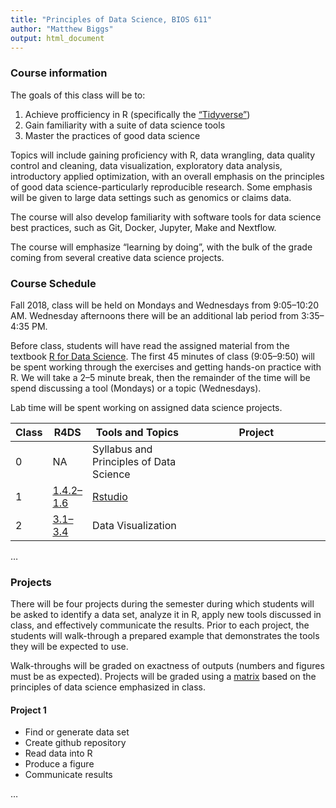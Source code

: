 ```yaml
---
title: "Principles of Data Science, BIOS 611"
author: "Matthew Biggs"
output: html_document
---
```


### Course information

The goals of this class will be to:

1. Achieve profficiency in R (specifically the ["Tidyverse"](https://www.tidyverse.org/))
2. Gain familiarity with a suite of data science tools
3. Master the practices of good data science

Topics will include gaining proficiency with R, data wrangling, data quality control and cleaning, data visualization, exploratory data analysis, introductory applied optimization, with an overall emphasis on the principles of good data science-particularly reproducible research. Some emphasis will be given to large data settings such as genomics or claims data. 

The course will also develop familiarity with software tools for data science best practices, such as Git, Docker, Jupyter, Make and Nextflow.

The course will emphasize "learning by doing", with the bulk of the grade coming from several creative data science projects.

### Course Schedule

Fall 2018, class will be held on Mondays and Wednesdays from 9:05--10:20 AM. Wednesday afternoons there will be an additional lab period from 3:35--4:35 PM. 

Before class, students will have read the assigned material from the textbook [R for Data Science](http://r4ds.had.co.nz/). The first 45 minutes of class (9:05--9:50) will be spent working through the exercises and getting hands-on practice with R. We will take a 2--5 minute break, then the remainder of the time will be spend discussing a tool (Mondays) or a topic (Wednesdays). 

Lab time will be spent working on assigned data science projects.

Class | R4DS | Tools and Topics | Project
------|------|------------------|------------------------- 
0     | NA   | Syllabus and Principles of Data Science |    
1     | [1.4.2--1.6 ](http://r4ds.had.co.nz/introduction.html) | [Rstudio](https://www.rstudio.com/) |  
2     | [3.1--3.4](http://r4ds.had.co.nz/data-visualisation.html) | Data Visualization |  
...

### Projects

There will be four projects during the semester during which students will be asked to identify a data set, analyze it in R, apply new tools discussed in class, and effectively communicate the results. Prior to each project, the students will walk-through a prepared example that demonstrates the tools they will be expected to use.

Walk-throughs will be graded on exactness of outputs (numbers and figures must be as expected).
Projects will be graded using a [matrix]() based on the principles of data science emphasized in class.  

#### Project 1

* Find or generate data set
* Create github repository
* Read data into R
* Produce a figure
* Communicate results

...